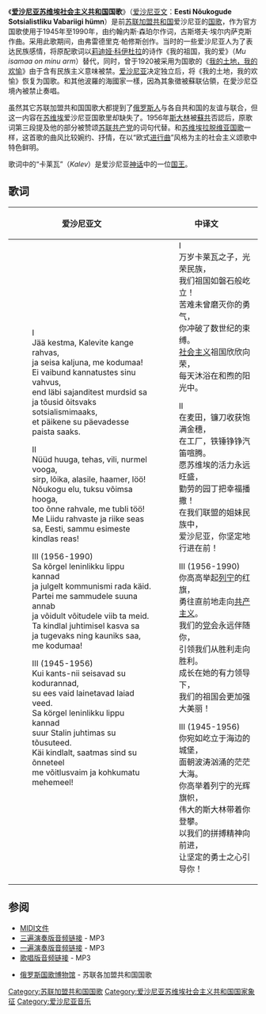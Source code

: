 {{Infobox Anthem
|title         = Eesti Nõukogude Sotsialistliku Vabariigi hümn
|transcription = 
|chinese_title = 爱沙尼亚苏维埃社会主义共和国国歌
|prefix        = 国歌
|image          =
|image_size     = 220
|caption        = 爱沙尼亚苏维埃社会主义共和国国旗
|country       = {{flag|Estonian SSR}}
|author        = 约翰内斯·森珀尔
|composer      = 古斯塔夫·埃尔内萨克斯
|music_date    = 
|adopted       = 1945
|until         = 1990
|sound         = National_Anthem_of_the_Estonian_SSR.ogg
|sound_title   = 演唱版}}
{{Anthem History
| Nation = 爱沙尼亚
| Flag = Flag_of_Estonia.svg
| Year1 = 1920 - 1940
| Name1 = [[我的土地，我的欢愉|我的土地，我的欢愉]]
| Year2 = 1944 - 1990
| Name2 = 爱沙尼亚苏维埃社会主义共和国国歌
| Year3 = 1990 -
| Name3 = [[我的土地，我的欢愉|我的土地，我的欢愉]]
}}
《'''[[爱沙尼亚苏维埃社会主义共和国|爱沙尼亚苏维埃社会主义共和国]]国歌'''》（[[爱沙尼亚文|爱沙尼亚文]]：'''Eesti Nõukogude Sotsialistliku Vabariigi hümn'''）是前[[苏联|苏联]][[加盟共和国|加盟共和国]]爱沙尼亚的[[国歌|国歌]]，作为官方国歌使用于1945年至1990年，由约翰内斯·森珀尔作词，古斯塔夫·埃尔内萨克斯作曲。采用此歌期间，由弗雷德里克·帕修斯创作。当时的一些爱沙尼亚人为了表达民族感情，将原配歌词以[[莉迪娅·科伊杜拉|莉迪娅·科伊杜拉]]的诗作《我的祖国，我的爱》（''Mu isamaa on minu arm''）替代，同时，曾于1920被采用为国歌的《[[我的土地，我的欢愉|我的土地，我的欢愉]]》由于含有民族主义意味被禁。[[爱沙尼亚|爱沙尼亚]]决定独立后，将《我的土地，我的欢愉》恢复为国歌。和其他波羅的海國家一樣，因為其象徵被蘇联佔領，在愛沙尼亞境內被禁止奏唱。

虽然其它苏联加盟共和国国歌大都提到了[[俄罗斯人|俄罗斯人]]与各自共和国的友谊与联合，但这一内容在[[苏维埃|苏维埃]]爱沙尼亚国歌里却缺失了。1956年[[斯大林|斯大林]]被[[苏联共产党|蘇共]]否認后，原歌词第三段提及他的部分被赞颂[[苏联共产党|苏联共产党]]的词句代替。和[[拉脱维亚苏维埃社会主义共和国国歌|苏维埃拉脱维亚国歌]]一样，这首歌的曲风比较婉约、抒情，在以“欧式[[进行曲|进行曲]]”风格为主的社会主义颂歌中特色鲜明。

歌词中的“卡莱瓦”（''Kalev''）是爱沙尼亚[[神话|神话]]中的一位[[国王|国王]]。

== 歌词 ==

{| class="wikitable"
!scope=col|爱沙尼亚文
!scope=col|中译文
|------
|
:I
:Jää kestma, Kalevite kange rahvas,
:ja seisa kaljuna, me kodumaa!
:Ei vaibund kannatustes sinu vahvus,
:end läbi sajanditest murdsid sa
:ja tõusid õitsvaks sotsialismimaaks,
:et päikene su päevadesse paista saaks. 

:II
:Nüüd huuga, tehas, vili, nurmel vooga,
:sirp, lõika, alasile, haamer, löö!
:Nõukogu elu, tuksu võimsa hooga,
:too õnne rahvale, me tubli töö!
:Me Liidu rahvaste ja riike seas<BR>
:sa, Eesti, sammu esimeste kindlas reas! 

:III (1956-1990)
:Sa kõrgel leninlikku lippu kannad
:ja julgelt kommunismi rada käid.
:Partei me sammudele suuna annab
:ja võidult võitudele viib ta meid.
:Ta kindlal juhtimisel kasva sa
:ja tugevaks ning kauniks saa, me kodumaa!

<span style="color: Gray;">
:III (1945-1956)
:Kui kants-nii seisavad su kodurannad,
:su ees vaid lainetavad laiad veed.
:Sa körgel leninlikku lippu kannad
:suur Stalin juhtimas su tõusuteed.
:Käi kindlalt, saatmas sind su õnneteel
:me võitlusvaim ja kohkumatu mehemeel!
</span>
|
:I
:万岁卡莱瓦之子，光荣民族，
:我们祖国如磐石般屹立！
:苦难未曾磨灭你的勇气，
:你冲破了数世纪的束缚。
:[[社会主义|社会主义]]祖国欣欣向荣，
:每天沐浴在和煦的阳光中。

:II
:在麦田，镰刀收获饱满金穗，
:在工厂，铁锤铮铮汽笛喧腾。
:愿苏维埃的活力永远旺盛，
:勤劳的园丁把幸福播撒！
:在我们联盟的姐妹民族中，
:爱沙尼亚，你坚定地行进在前！

:III (1956-1990)
:你高高举起[[列宁|列宁]]的红旗，
:勇往直前地走向[[共产主义|共产主义]]。
:我们的[[苏联共产党|党]]会永远伴随你，
:引领我们从胜利走向胜利。
:成长在她的有力领导下，
:我们的祖国会更加强大美丽！
<span style="color: Gray;">
:III (1945-1956)
:你宛如屹立于海边的城堡，
:面朝波涛汹涌的茫茫大海。
:你高举着列宁的光辉旗帜，
:伟大的斯大林带着你登攀。
:以我们的拼搏精神向前进，
:让坚定的勇士之心引导你！
</span>
|}

==参阅==
* [https://web.archive.org/web/20060526094854/http://www.nationalanthems.info/ee-ssr.mid MIDI文件]
* [http://media.vad1.com/temporary_url_20140405ksjrf/anthem-ssr-estonian-instr-1968.mp3 三遍演奏版音频链接] {{Wayback|url=http://media.vad1.com/temporary_url_20140405ksjrf/anthem-ssr-estonian-instr-1968.mp3 |date=20170902080327 }} - MP3
* [http://media.vad1.com/temporary_url_20140405ksjrf/anthem-ssr-estonian-instr-short-1968.mp3 一遍演奏版音频链接] {{Wayback|url=http://media.vad1.com/temporary_url_20140405ksjrf/anthem-ssr-estonian-instr-short-1968.mp3 |date=20211001175343 }} - MP3
* [http://marxists.org/history/ussr/sounds/mp3/anthems/Estonia.mp3 歌唱版音频链接] {{Wayback|url=http://marxists.org/history/ussr/sounds/mp3/anthems/Estonia.mp3 |date=20110606062305 }} - MP3
* {{Ru icon}}{{En icon}}[https://web.archive.org/web/20050524082135/http://www.hymn.ru/15-union-republics/index-en.html 俄罗斯国歌博物馆] - 苏联各加盟共和国国歌

{{苏联加盟共和国国歌}}

[[Category:苏联加盟共和国国歌|Category:苏联加盟共和国国歌]]
[[Category:爱沙尼亚苏维埃社会主义共和国国家象征|Category:爱沙尼亚苏维埃社会主义共和国国家象征]]
[[Category:爱沙尼亚音乐|Category:爱沙尼亚音乐]]